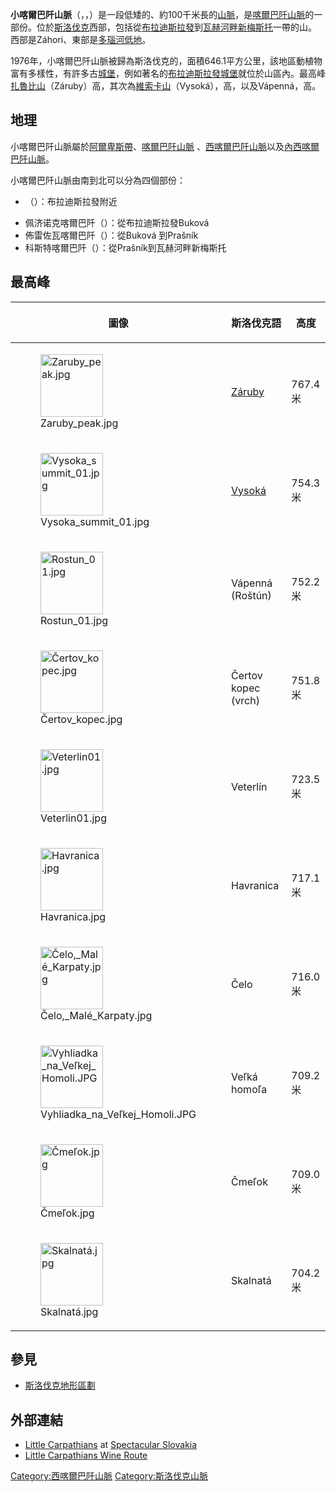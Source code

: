 {{Infobox mountain range
|name=小喀爾巴阡山脈
|photo=Zaruby from plavecke podhradie.jpg
|photo_caption=Plavecké Podhradie一帶的小喀爾巴阡山
|country=斯洛伐克
| country1= 奧地利
|region_type=
|border=| border1=
|parent=[[西喀爾巴阡山脈|西喀爾巴阡山脈]]
|highest=[[扎魯比山|扎魯比山]]
|elevation_m=768
|lat_d=48|lat_m=31|lat_s=25|lat_NS=N
|long_d=17|long_m=23|long_s=33|long_EW=E
|range_lat_d=48|range_lat_m=25|range_lat_NS=N
|range_long_d=17|range_long_m=15|range_long_EW=E
|region_code=SK
|geology=
|map_image=Malé Karpaty.png
|map_caption=[[斯洛伐克地形區劃|斯洛伐克地形區劃]]中的小喀爾巴阡山脈
}}

'''小喀爾巴阡山脈'''（{{lang-sk|Malé Karpaty}}，{{lang-de|Kleine Karpaten}}，{{lang-hu|Kis-Kárpátok}}）是一段低矮的、約100千米長的[[山脈|山脈]]，是[[喀爾巴阡山脈|喀爾巴阡山脈]]的一部份。位於[[斯洛伐克|斯洛伐克]]西部，包括從[[布拉迪斯拉發|布拉迪斯拉發]]到[[瓦赫河畔新梅斯托|瓦赫河畔新梅斯托]]一帶的山。 西部是Záhori、東部是[[多瑙河低地|多瑙河低地]]。

1976年，小喀爾巴阡山脈被歸為斯洛伐克的{{link-en|小卡爾巴阡山脈風景保護區|Little Carpathians Protected Landscape Area}}，面積646.1平方公里，該地區動植物富有多樣性，有許多古[[城堡|城堡]]，例如著名的[[布拉迪斯拉發城堡|布拉迪斯拉發城堡]]就位於山區內。最高峰[[扎魯比山|扎魯比山]]（Záruby）高{{Unit height|m|768|1}}，其次為[[維索卡山|維索卡山]]（Vysoká），高{{Unit height|m|754|1}}，以及Vápenná，高{{Unit height|m|752|1}}。

== 地理==
小喀爾巴阡山脈屬於[[阿爾卑斯帶|阿爾卑斯帶]]、[[喀爾巴阡山脈|喀爾巴阡山脈]] 、[[西喀爾巴阡山脈|西喀爾巴阡山脈]]以及[[內西喀爾巴阡山脈|內西喀爾巴阡山脈]]。

小喀爾巴阡山脈由南到北可以分為四個部份：
* {{link-en|德文喀爾巴阡|Devín Carpathians}}（{{lang-sk|Devínske Karpaty}}）：布拉迪斯拉發附近
* 佩济诺克喀爾巴阡（{{lang-sk|Pezinské Karpaty}}）：從布拉迪斯拉發Buková
* 佈雷佐瓦喀爾巴阡（{{lang-sk|Brezovské Karpaty}}）：從Buková 到Prašník
* 科斯特喀爾巴阡（{{lang-sk|Čachtické Karpaty}}）：從Prašník到瓦赫河畔新梅斯托

== 最高峰 ==
{| class="wikitable"
! 圖像 !! 斯洛伐克語 !! 高度
|-
| [[File:Zaruby_peak.jpg|100px]] || [[Záruby|Záruby]] || 767.4米
|-
| [[File:Vysoka_summit_01.jpg|100px]] || [[Vysoká|Vysoká]] || 754.3米
|-
| [[File:Rostun_01.jpg|100px]] || Vápenná (Roštún) || 752.2米
|-
| [[File:Čertov_kopec.jpg|100px]] || Čertov kopec (vrch) || 751.8米
|-
| [[File:Veterlin01.jpg|100px]] || Veterlín || 723.5米
|-
| [[File:Havranica.jpg|100px]] || Havranica || 717.1米
|-
| [[File:Čelo,_Malé_Karpaty.jpg|100px]] || Čelo || 716.0米
|-
| [[File:Vyhliadka_na_Veľkej_Homoli.JPG|100px]] || Veľká homoľa || 709.2米
|-
| [[File:Čmeľok.jpg|100px]] || Čmeľok || 709.0米
|-
| [[File:Skalnatá.jpg|100px]] || Skalnatá || 704.2米
|}

== 參見 ==
* [[斯洛伐克地形區劃|斯洛伐克地形區劃]]

== 外部連結 ==
{{commons category|Little Carpathians}}
*[https://web.archive.org/web/20071011224049/http://spectacularslovakia.sk/ss2001/small_carpathians_ascii.html Little Carpathians] at [https://web.archive.org/web/20071013020522/http://www.spectacularslovakia.sk/ Spectacular Slovakia]
*[https://web.archive.org/web/20070708061207/http://www.mvc.sk/topic.php?lang=en&topic=mvc&id=mvc Little Carpathians Wine Route]

{{Authority control}}
[[Category:西喀爾巴阡山脈|Category:西喀爾巴阡山脈]]
[[Category:斯洛伐克山脈|Category:斯洛伐克山脈]]